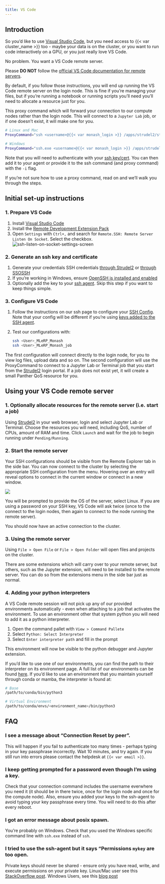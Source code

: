 ```yaml
---
title: VS Code
---
```


## Introduction

So you'd like to use [Visual Studio Code](https://code.visualstudio.com/), but you need access to {{< var cluster_name >}} too - 
maybe your data is on the cluster, or you want to run code interactively on a GPU, or you just really love VS Code.

No problem. You want a VS Code remote server.

Please **DO NOT** follow the [official VS Code documentation for remote servers](https://code.visualstudio.com/docs/remote/ssh).

By default, if you follow those instructions, you will end up running the VS Code remote server on the login node. This is fine if you're managing your files, but if you're running a notebook or running scripts you'll need you'll need to allocate a resource just for you.

This proxy command which will forward your connection to our compute nodes rather than the login node. This will connect to a `Jupyter Lab` job, or if one doesn't exist, it will make one for you.


```bash
# Linux and Mac
ProxyCommand="ssh <username>@{{< var monash_login >}} /apps/strudel2/strudel_apps/sshnc.sh"

# Windows
ProxyCommand="ssh.exe <username>@{{< var monash_login >}} /apps/strudel2/strudel_apps/sshnc.sh"
```

Note that you will need to authenticate with your [ssh key/cert](/connecting/ssh.qmd). You can then add it to your agent or provide it to the ssh command (and proxy command) with the `-i` flag.

If you're not sure how to use a proxy command, read on and we'll walk you through the steps.

## Initial set-up instructions

### 1. Prepare VS Code

1. Install [Visual Studio Code](https://code.visualstudio.com/)
2. Install the [Remote Development Extension Pack](https://aka.ms/vscode-remote/download/extension)
3. Open `Settings` with `Ctrl+,` and search for `Remote.SSH: Remote Server Listen On Socket`. Select the checkbox.
   ![ssh-listen-on-socket-settings-screen](https://code.visualstudio.com/assets/docs/remote/ssh/ssh-listen-on-socket.png)

### 2. Generate an ssh key and certificate

1. Generate your credentials SSH credentials [through Strudel2](/connecting/ssh.qmd#strudel2-integration) or [through SSOSSH](/connecting/ssh.qmd#ssossh)
2. If you're working in Windows, ensure [OpenSSH is installed and enabled](/connecting/ssh.qmd#enabling-ssh-on-windows)
3. Optionally add the key to your [ssh agent](/connecting/ssh.qmd#adding-your-key-to-the-ssh-agent). Skip this step if you want to keep things simple.

### 3. Configure VS Code

1. Follow the instructions on our ssh page to configure your [SSH Config](/connecting/ssh.qmd#ssh-config). Note that your config will be different if you're using [keys added to the SSH agent](/connecting/ssh.qmd#adding-your-key-to-the-ssh-agent).
2. Test our configurations with:  
   ```bash
   ssh <User>_MLeRP_Monash
   ssh <User>_MLeRP_Monash_job
   ```

The first configuration will connect directly to the login node, for you to view log files, upload data and so on. The second configuration will use the ProxyCommand to connect to a Jupyter Lab or Terminal job that you start from the [Strudel2](/usage/strudel2.qmd) login portal. If a job does not exist yet, it will create a small Panther QoS resource for you.

## Using your VS Code remote server

### 1. Optionally allocate resources for the remote server (i.e. start a job)
Using [Strudel2](/usage/strudel2.qmd) in your web browser, login and select Jupyter Lab or Terminal. Choose the resources you will need, including QoS, number of CPUs, amount of RAM and time. Click `Launch` and wait for the job to begin running under `Pending/Running`.

### 2. Start the remote server
Your SSH configurations should be visible from the Remote Explorer tab in the side bar. You can now connect to the cluster by selecting the appropriate SSH configuration from the menu. Hovering over an entry will reveal options to connect in the current window or connect in a new window.

![](/images/remote_sidebar.png)

You will be prompted to provide the OS of the server, select Linux. If you are using a password on your SSH key, VS Code will ask twice (once to the connect to the login nodes, then again to connect to the node running the remote server).

You should now have an active connection to the cluster.

### 3. Using the remote server

Using `File > Open File` or `File > Open Folder` will open files and projects on the cluster.

There are some extensions which will carry over to your remote server, but others, such as the Jupyter extension, will need to be installed to the remote server. You can do so from the extensions menu in the side bar just as normal.

### 4. Adding your python interpreters

A VS Code remote session will not pick up any of our provided environments automatically - even when attaching to a job that activates the environment. To use an environment other that system python you will need to add it as a python interpreter. 

1. Open the command pallet with `View > Command Pallete`
2. Select `Python: Select Interpreter`
3. Select `Enter interpreter path` and fill in the prompt

This environment will now be visible to the python debugger and Jupyter extension.

If you'd like to use one of our environments, you can find the path to their interpreter on its environment page. A full list of our environments can be found [here](/usage/environments.qmd). If you'd like to use an environment that you maintain yourself through conda or mamba, the interpreter is found at: 

```bash
# Base 
/path/to/conda/bin/python3

# Virtual Environment
/path/to/conda/envs/<environment_name>/bin/python3
```

## FAQ

### I see a message about "Connection Reset by peer".

This will happen if you fail to authenticate too many times - perhaps typing in your key passphrase incorrectly. Wait 10 minutes, and try again. If you still run into errors please contact the helpdesk at `{{< var email >}}`.

### I keep getting prompted for a password even though I'm using a key.

Check that your connection command includes the username everwhere you need it (it should be in there twice, once for the login node and once for the compute node). Also, ensure you added your keys to the ssh-agent to avoid typing your key passphrase every time. You will need to do this after every reboot. 

### I got an error message about posix spawn.

You're probably on Windows. Check that you used the Windows specific command line with `ssh.exe` instead of `ssh`.

### I tried to use the ssh-agent but it says "Permissions `mykey` are too open.

Private keys should never be shared - ensure only you have read, write, and execute permissions on your private key. 
Linux/Mac user see this [StackOverflow post](https://stackoverflow.com/questions/9270734/ssh-permissions-are-too-open-error).
Windows Users, see this [blog post](https://itectec.com/superuser/windows-ssh-permissions-for-private-key-are-too-open/)
